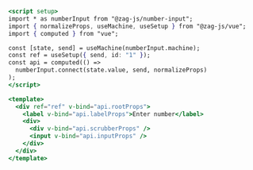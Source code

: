 ```jsx
<script setup>
import * as numberInput from "@zag-js/number-input";
import { normalizeProps, useMachine, useSetup } from "@zag-js/vue";
import { computed } from "vue";

const [state, send] = useMachine(numberInput.machine);
const ref = useSetup({ send, id: "1" });
const api = computed(() =>
  numberInput.connect(state.value, send, normalizeProps)
);
</script>

<template>
  <div ref="ref" v-bind="api.rootProps">
    <label v-bind="api.labelProps">Enter number</label>
    <div>
      <div v-bind="api.scrubberProps" />
      <input v-bind="api.inputProps" />
    </div>
  </div>
</template>
```
